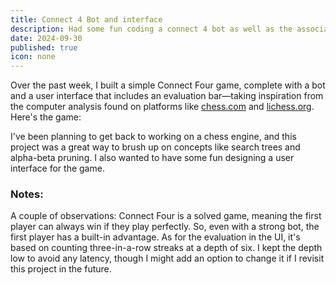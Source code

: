 ```yaml
---
title: Connect 4 Bot and interface
description: Had some fun coding a connect 4 bot as well as the associated UI to play against it. Inspired by chess.com
date: 2024-09-30
published: true
icon: none
---
```


Over the past week, I built a simple Connect Four game, complete with a bot and a user interface that includes an evaluation bar—taking inspiration from the computer analysis found on platforms like <a href="https://www.chess.com" target="_blank" className="link">chess.com</a> and <a href="https://www.lichess.org" target="_blank" className="link">lichess.org</a>. Here's the game:

<div className="flex justify-center items-center">
    <ConnectFour />
</div>

I've been planning to get back to working on a chess engine, and this project was a great way to brush up on concepts like search trees and alpha-beta pruning. I also wanted to have some fun designing a user interface for the game.

### Notes:

A couple of observations: Connect Four is a solved game, meaning the first player can always win if they play perfectly. So, even with a strong bot, the first player has a built-in advantage. As for the evaluation in the UI, it's based on counting three-in-a-row streaks at a depth of six. I kept the depth low to avoid any latency, though I might add an option to change it if I revisit this project in the future.